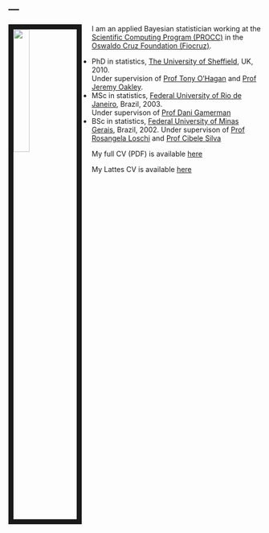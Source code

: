 ---
---

<link rel="stylesheet" href="styles.css" type="text/css">

<img src="files/fotoLeo2.jpg" style="width:25%; border:10px solid; margin-right: 20px" align="left">

I am an applied Bayesian statistician working at the [Scientific Computing Program (PROCC)](http://www.procc.fiocruz.br) in the [Oswaldo Cruz Foundation (Fiocruz)](http://www.fiocruz.br). 


- PhD in statistics, [The University of Sheffield](https://www.sheffield.ac.uk/maths), UK, 2010. <BR> Under supervision of [Prof Tony O'Hagan]() and [Prof Jeremy Oakley]().
- MSc in statistics, [Federal University of Rio de Janeiro](http://www.dme.ufrj.br), Brazil, 2003. <br> Under supervison of [Prof Dani Gamerman]()
- BSc in statistics, [Federal University of Minas Gerais](http://www.est.ufmg.br), Brazil, 2002. Under supervison of [Prof Rosangela Loschi]() and [Prof Cibele Silva]()

My full CV (PDF) is available [here](files/cv-leo.pdf)

My Lattes CV is available [here](http://lattes.cnpq.br/5241799121437269)